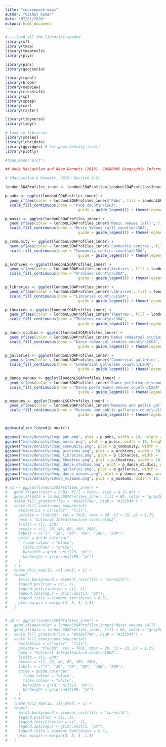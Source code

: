 ```yaml
---
title: "coursework-maps"
author: "Vishal Kumar"
date: "07/01/2020"
output: html_document
---
```


```r


#----load all the libraries needed
library(sf)
library(tmap)
library(tmaptools)
library(plyr)

library(pins)
library(geojsonio)

library(rgdal)
library(broom)
library(mapview)
library(crosstalk)
library(sp)
library(spdep)
library(car)
library(raster)

library(tidyverse)
library(tidyr)

# load in libraries
library(scales)
library(lubridate)
library(ggridges) # for geom_density_line()
library(plotly)

#tmap_mode("plot")

## Andy MacLachlan and Adam Dennett (2019). CASA0005 Geographic Information Systems and Science. URL https://andrewmaclachlan.github.io/CASA0005repo/index.html.

# (MacLachlan & Dennett, 2019: Section X.X)

```




```r

londonLSOAProfiles_inner <- londonLSOAProfiles[londonLSOAProfiles$InnerOuter == 'Inner London',]


```



```r

p_pubs <- ggplot(londonLSOAProfiles_inner) +
  geom_sf(aes(color = londonLSOAProfiles_inner$'Pubs', fill = londonLSOAProfiles_inner$'Pubs'), color = "black", size = 0.3/.pt) + 
  scale_fill_continuous(name = "Pubs count\n/LSOA",
                                 guide = guide_legend()) + theme(legend.position="bottom")

p_music <- ggplot(londonLSOAProfiles_inner) +
  geom_sf(aes(color = londonLSOAProfiles_inner$'Music venues (all)', fill = londonLSOAProfiles_inner$'Music venues (all)'), color = "black", size = 0.3/.pt) + 
  scale_fill_continuous(name = "Music Venues (all) count\n/LSOA",
                                 guide = guide_legend()) + theme(legend.position="bottom")

p_community <- ggplot(londonLSOAProfiles_inner) +
  geom_sf(aes(color = londonLSOAProfiles_inner$'Community centres', fill = londonLSOAProfiles_inner$'Community centres'), color = "black", size = 0.3/.pt) + 
  scale_fill_continuous(name = "Community centres count\n/LSOA",
                                 guide = guide_legend()) + theme(legend.position="bottom")

p_archives <- ggplot(londonLSOAProfiles_inner) +
  geom_sf(aes(color = londonLSOAProfiles_inner$'Archives', fill = londonLSOAProfiles_inner$'Archives'), color = "black", size = 0.3/.pt) + 
  scale_fill_continuous(name = "Archives count\n/LSOA",
                                 guide = guide_legend()) + theme(legend.position="bottom")

p_libraries <- ggplot(londonLSOAProfiles_inner) +
  geom_sf(aes(color = londonLSOAProfiles_inner$'Libraries', fill = londonLSOAProfiles_inner$'Libraries'), color = "black", size = 0.3/.pt) + 
  scale_fill_continuous(name = "Libraries count\n/LSOA",
                                 guide = guide_legend()) + theme(legend.position="bottom")

p_theatres <- ggplot(londonLSOAProfiles_inner) +
  geom_sf(aes(color = londonLSOAProfiles_inner$'Theatres', fill = londonLSOAProfiles_inner$'Theatres'), color = "black", size = 0.3/.pt) + 
  scale_fill_continuous(name = "Theatres count\n/LSOA",
                                 guide = guide_legend()) + theme(legend.position="bottom")

p_dance_studios <- ggplot(londonLSOAProfiles_inner) +
  geom_sf(aes(color = londonLSOAProfiles_inner$'Dance rehearsal studios', fill = londonLSOAProfiles_inner$'Dance rehearsal studios'), color = "black", size = 0.3/.pt) + 
  scale_fill_continuous(name = "Dance rehearsal studios count\n/LSOA",
                                 guide = guide_legend()) + theme(legend.position="bottom")

p_galleries <- ggplot(londonLSOAProfiles_inner) +
  geom_sf(aes(color = londonLSOAProfiles_inner$'Commercial galleries', fill = londonLSOAProfiles_inner$'Commercial galleries'), color = "black", size = 0.3/.pt) + 
  scale_fill_continuous(name = "Commercial galleries count\n/LSOA",
                                 guide = guide_legend()) + theme(legend.position="bottom")

p_dance_venues <- ggplot(londonLSOAProfiles_inner) +
  geom_sf(aes(color = londonLSOAProfiles_inner$'Dance performance venues', fill = londonLSOAProfiles_inner$'Dance performance venues'), color = "black", size = 0.3/.pt) + 
  scale_fill_continuous(name = "Dance performance venues count\n/LSOA",
                                 guide = guide_legend()) + theme(legend.position="bottom")

p_museums <- ggplot(londonLSOAProfiles_inner) +
  geom_sf(aes(color = londonLSOAProfiles_inner$'Museums and public galleries', fill = londonLSOAProfiles_inner$'Museums and public galleries'), color = "black", size = 0.3/.pt) + 
  scale_fill_continuous(name = "Museums and public galleries count\n/LSOA",
                                 guide = guide_legend()) + theme(legend.position="bottom")


ggdraw(align_legend(p_music))

```


```r

ggsave("maps/density/1map_pub.png", plot = p_pubs, width = 10, height = 7)
ggsave("maps/density/2map_music.png", plot = p_music, width = 10, height = 7)
ggsave("maps/density/3map_community.png", plot = p_community, width = 10, height = 7)
ggsave("maps/density/4map_archives.png", plot = p_archives, width = 10, height = 7)
ggsave("maps/density/5map_libraries.png", plot = p_libraries, width = 10, height = 7)
ggsave("maps/density/6map_theatres.png", plot = p_theatres, width = 10, height = 7)
ggsave("maps/density/7map_dance_studios.png", plot = p_dance_studios, width = 10, height = 7)
ggsave("maps/density/8map_galleries.png", plot = p_galleries, width = 10, height = 7)
ggsave("maps/density/9map_dance_venues.png", plot = p_dance_venues, width = 10, height = 7)
ggsave("maps/density/10map_museusm.png", plot = p_museums, width = 10, height = 7)
```



```r

# p1 <- ggplot(londonLSOAProfiles_inner) +
#   geom_sf(aes(color = Pubs, fill = Pubs), size = 0.3/.pt) +
#   geom_sf(data = londonLSOAProfiles_inner, fill = NA, color = "grey30", size = 0.2) +
#   scale_fill_gradient(low = "#56B1F74D", high = "#132b43") +
#   scale_fill_continuous_sequential(
#     aesthetics = c("color", "fill"),
#     palette = "YlGnBu", rev = TRUE, cmax = 20, c2 = 20, p2 = 1.75,
#     name = "Cultural Infrastructure count\nLSOA",
#     limits = c(1, 150),
#     breaks = c(1, 20, 40, 80, 160, 200),
#     labels = c("1", "20", "40", "80", "160", "200"),
#     guide = guide_colorbar(
#       frame.colour = "black",
#       ticks.colour = "white",
#       barwidth = grid::unit(15, "pt"),
#       barheight = grid::unit(90, "pt")
#     )
#   ) +
#   theme_dviz_map(12, rel_small = 1) +
#   theme(
#     #plot.background = element_rect(fill = "cornsilk"),
#     legend.position = c(1, 1),
#     legend.justification = c(1, 1),
#     legend.spacing.x = grid::unit(3, "pt"),
#     legend.title = element_text(hjust = 0.5),
#     plot.margin = margin(3, 3, 3, 1.5)
#   )


# p2 <- ggplot(londonLSOAProfiles_inner) +
#   geom_sf(aes(color = londonLSOAProfiles_inner$'Music venues (all)', fill = londonLSOAProfiles_inner$'Music venues (all)'), size = 0.3/.pt) + 
#   geom_sf(data = londonLSOAProfiles_inner, fill = NA, color = "grey30", size = 0.2) +
#   scale_fill_gradient(low = "#56B1F74D", high = "#132b43") +
#   scale_fill_continuous_sequential(
#     aesthetics = c("color", "fill"),
#     palette = "YlGnBu", rev = TRUE, cmax = 20, c2 = 20, p2 = 1.75,
#     name = "Cultural Infrastructure count\nLSOA",
#     limits = c(1, 200),
#     breaks = c(1, 20, 40, 80, 160, 200),
#     labels = c("1", "20", "40", "80", "160", "200"),
#     guide = guide_colorbar(
#       frame.colour = "black",
#       ticks.colour = "white",
#       barwidth = grid::unit(15, "pt"),
#       barheight = grid::unit(90, "pt")
#     )
#   ) +
#   theme_dviz_map(12, rel_small = 1) +
#   theme(
#     #plot.background = element_rect(fill = "cornsilk"),
#     legend.position = c(1, 1),
#     legend.justification = c(1, 1),
#     legend.spacing.x = grid::unit(3, "pt"),
#     legend.title = element_text(hjust = 0.5),
#     plot.margin = margin(3, 3, 3, 1.5)
#   )

```


